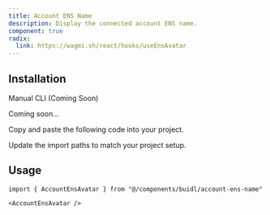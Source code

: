 ```yaml
---
title: Account ENS Name
description: Display the connected account ENS name.
component: true
radix:
  link: https://wagmi.sh/react/hooks/useEnsAvatar
---
```


<ComponentPreview
  name="account-ens-name-demo"
  className="[&_.preview>[data-orientation=vertical]]:sm:max-w-[70%]"
/>

## Installation

<Tabs defaultValue="manual">

<TabsList>
  <TabsTrigger value="manual">Manual</TabsTrigger>
  <TabsTrigger disabled={true} value="cli">
    CLI (Coming Soon)
  </TabsTrigger>
</TabsList>

<TabsContent value="cli">

<Steps>

<Step>Coming soon...</Step>

</Steps>

</TabsContent>

<TabsContent value="manual">

<Steps>

<Step>Copy and paste the following code into your project.</Step>

<ComponentSource name="account-ens-name" />

<Step>Update the import paths to match your project setup.</Step>

</Steps>

</TabsContent>

</Tabs>

## Usage

```tsx
import { AccountEnsAvatar } from "@/components/buidl/account-ens-name"
```

```tsx
<AccountEnsAvatar />
```
